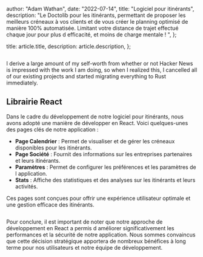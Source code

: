 
  author: "Adam Wathan",
  date: "2022-07-14",
  title: "Logiciel pour itinérants",
  description:
    "Le Doctolib pour les itinérants, permettant de proposer les meilleurs créneaux à vos clients et de vous créer le planning optimisé de manière 100% automatisée. Limitant votre distance de trajet effectué chaque jour pour plus d efficacité, et moins de charge mentale ! ",
};

  title: article.title,
  description: article.description,
};


<Image src={designSystem} alt="" />

I derive a large amount of my self-worth from whether or not Hacker News is impressed with the work I am doing, so when I realized this, I cancelled all of our existing projects and started migrating everything to Rust immediately.

## Librairie React

Dans le cadre du développement de notre logiciel pour itinérants, nous avons adopté une manière de développer en React. Voici quelques-unes des pages clés de notre application :

- **Page Calendrier** : Permet de visualiser et de gérer les créneaux disponibles pour les itinérants.
- **Page Société** : Fournit des informations sur les entreprises partenaires et leurs itinérants.
- **Paramètres** : Permet de configurer les préférences et les paramètres de l application.
- **Stats** : Affiche des statistiques et des analyses sur les itinérants et leurs activités.

Ces pages sont conçues pour offrir une expérience utilisateur optimale et une gestion efficace des itinérants.

<Image src={designSystem02} alt="" />

Pour conclure, il est important de noter que notre approche de développement en React a permis d améliorer significativement les performances et la sécurité de notre application. Nous sommes convaincus que cette décision stratégique apportera de nombreux bénéfices à long terme pour nos utilisateurs et notre équipe de développement.
